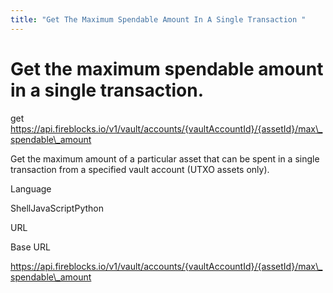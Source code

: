 ```yaml
---
title: "Get The Maximum Spendable Amount In A Single Transaction "
---
```

  
  # Get the maximum spendable amount in a single transaction.

get https://api.fireblocks.io/v1/vault/accounts/{vaultAccountId}/{assetId}/max\_spendable\_amount

Get the maximum amount of a particular asset that can be spent in a single  
transaction from a specified vault account (UTXO assets only).

Language

ShellJavaScriptPython

URL

Base URL

https://api.fireblocks.io/v1/vault/accounts/{vaultAccountId}/{assetId}/max\_spendable\_amount